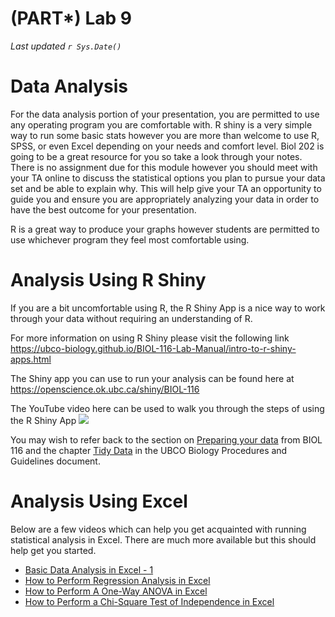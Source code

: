 # (PART\*) Lab 9 {-}

*Last updated `r Sys.Date()`*

# Data Analysis {-}

For the data analysis portion of your presentation, you are permitted to use any operating program you are comfortable with.  R shiny is a very simple way to run some basic stats however you are more than welcome to use R, SPSS, or even Excel depending on your needs and comfort level.  Biol 202 is going to be a great resource for you so take a look through your notes. There is no assignment due for this module however you should meet with your TA online to discuss the statistical options you plan to pursue your data set and be able to explain why. This will help give your TA an opportunity to guide you and ensure you are appropriately analyzing your data in order to have the best outcome for your presentation. 

R is a great way to produce your graphs however students are permitted to use whichever program they feel most comfortable using.

# Analysis Using R Shiny {-}

If you are a bit uncomfortable using R, the R Shiny App is a nice way to work through your data without requiring an understanding of R.

For more information on using R Shiny please visit the following link [https://ubco-biology.github.io/BIOL-116-Lab-Manual/intro-to-r-shiny-apps.html](https://ubco-biology.github.io/BIOL-116-Lab-Manual/intro-to-r-shiny-apps.html)

The Shiny app you can use to run your analysis can be found here at [https://openscience.ok.ubc.ca/shiny/BIOL-116](https://openscience.ok.ubc.ca/shiny/BIOL-116)

The YouTube video here can be used to walk you through the steps of using the R Shiny App <a href="https://www.youtube.com/watch?v=FtEx5S7vENo" target="_blank">![](images/shiny-app.png)</a>
 
You may wish to refer back to the section on [Preparing your data](https://ubco-biology.github.io/BIOL-116-Lab-Manual/preparing-your-data.html) from BIOL 116 and the chapter [Tidy Data](https://ubco-biology.github.io/Procedures-and-Guidelines/tidy-data.html) in the UBCO Biology Procedures and Guidelines document. 

# Analysis Using Excel {-}

Below are a few videos which can help you get acquainted with running statistical analysis in Excel. There are much more available but this should help get you started.

* [Basic Data Analysis in Excel - 1](https://www.youtube.com/watch?v=2xxMJEj4Oyg)
* [How to Perform Regression Analysis in Excel](https://www.youtube.com/watch?v=0wr9ojMxkuQ)
* [How to Perform A One-Way ANOVA in Excel](https://www.youtube.com/watch?v=ZvfO7-J5u34)
* [How to Perform a Chi-Square Test of Independence in Excel](https://www.youtube.com/watch?v=NDhmMH25AC4)




